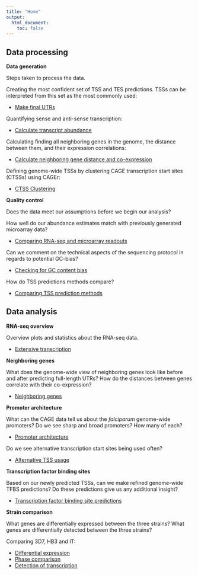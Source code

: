```yaml
---
title: "Home"
output:
  html_document:
    toc: false
---
```


## Data processing

**Data generation**

Steps taken to process the data.

Creating the most confident set of TSS and TES predictions. TSSs can be interpreted from this set as the most commonly used:

* [Make final UTRs](final_utrs.html)

Quantifying sense and anti-sense transcription:

* [Calculate transcript abundance](calculate_transcript_abundance.html)

Calculating finding all neighboring genes in the genome, the distance between them, and their expression correlations:

* [Calculate neighboring gene distance and co-expression](process_neighboring_genes.html)

Defining genome-wide TSSs by clustering CAGE transcription start sites (CTSSs) using CAGEr:

* [CTSS Clustering](ctss_clustering.html)

**Quality control**

Does the data meet our assumptions before we begin our analysis?

How well do our abundance estimates match with previously generated microarray data?

* [Comparing RNA-seq and microarray readouts]()

Can we comment on the technical aspects of the sequencing protocol in regards to potential GC-bias?

* [Checking for GC content bias]()

How do TSS predictions methods compare?

* [Comparing TSS prediction methods](comparing_utrs.html)

## Data analysis

**RNA-seq overview**

Overview plots and statistics about the RNA-seq data.

* [Extensive transcription](extensive_transcription.html)

**Neighboring genes**

What does the genome-wide view of neighboring genes look like before and after predicting full-length UTRs? How do the distances between genes correlate with their co-expression?

* [Neighboring genes](analyze_neighboring_genes.html)

**Promoter architecture**

What can the CAGE data tell us about the *falciparum* genome-wide promoters? Do we see sharp and broad promoters? How many of each?

* [Promoter architecture](promoter_architecture.html)

Do we see alternative transcription start sites being used often? 

* [Alternative TSS usage]()

**Transcription factor binding sites**

Based on our newly predicted TSSs, can we make refined genome-wide TFBS predictions? Do these predictions give us any additional insight?

* [Transcription factor binding site predictions]()

**Strain comparison**

What genes are differentially expressed between the three strains? What genes are differentially detected between the three strains?

Comparing 3D7, HB3 and IT:

* [Differential expression](strain_differential_expression.html)
* [Phase comparison](strain_differential_phase.html)
* [Detection of transcription](strain_differential_detection.html)
